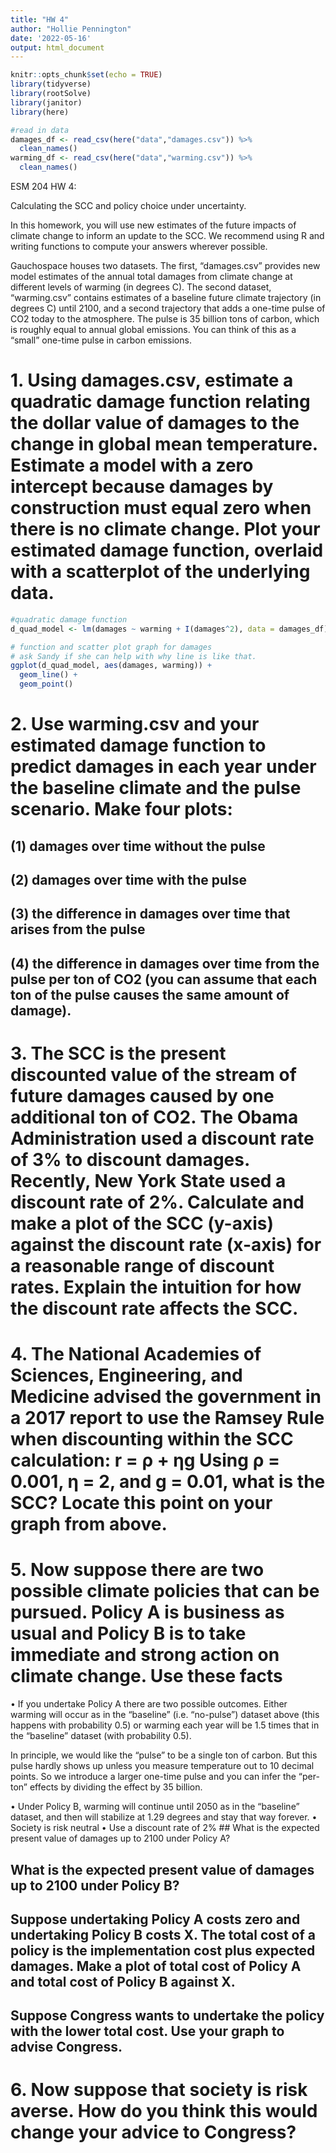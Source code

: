 ```yaml
---
title: "HW 4"
author: "Hollie Pennington"
date: '2022-05-16'
output: html_document
---
```


```r
knitr::opts_chunk$set(echo = TRUE)
library(tidyverse)
library(rootSolve)
library(janitor)
library(here)
```

```r
#read in data 
damages_df <- read_csv(here("data","damages.csv")) %>% 
  clean_names()
warming_df <- read_csv(here("data","warming.csv")) %>% 
  clean_names()
```

ESM 204 HW 4:

Calculating the SCC and policy choice under uncertainty.

In this homework, you will use new estimates of the future impacts of climate change to inform an update to the SCC. We recommend using R and writing functions to compute your answers wherever possible.

Gauchospace houses two datasets. The first, “damages.csv” provides new model estimates of the annual total damages from climate change at different levels of warming (in degrees C). 
The second dataset, “warming.csv” contains estimates of a baseline future climate trajectory (in degrees C) until 2100, and a second trajectory that adds a one-time pulse of CO2 today to the atmosphere. The pulse is 35 billion tons of carbon, which is roughly equal to annual global emissions. You can think of this as a “small” one-time pulse in carbon emissions.

# 1. Using damages.csv, estimate a quadratic damage function relating the dollar value of damages to the change in global mean temperature. Estimate a model with a zero intercept because damages by construction must equal zero when there is no climate change. Plot your estimated damage function, overlaid with a scatterplot of the underlying data.

```r
#quadratic damage function 
d_quad_model <- lm(damages ~ warming + I(damages^2), data = damages_df)
```

```r
# function and scatter plot graph for damages 
# ask Sandy if she can help with why line is like that. 
ggplot(d_quad_model, aes(damages, warming)) + 
  geom_line() +
  geom_point()
```



# 2. Use warming.csv and your estimated damage function to predict damages in each year under the baseline climate and the pulse scenario. Make four plots: 

## (1) damages over time without the pulse

## (2) damages over time with the pulse

## (3) the difference in damages over time that arises from the pulse

## (4) the difference in damages over time from the pulse per ton of CO2 (you can assume that each ton of the pulse causes the same amount of damage).

# 3. The SCC is the present discounted value of the stream of future damages caused by one additional ton of CO2. The Obama Administration used a discount rate of 3% to discount damages. Recently, New York State used a discount rate of 2%. Calculate and make a plot of the SCC (y-axis) against the discount rate (x-axis) for a reasonable range of discount rates. Explain the intuition for how the discount rate affects the SCC.

# 4. The National Academies of Sciences, Engineering, and Medicine advised the government in a 2017 report to use the Ramsey Rule when discounting within the SCC calculation: r = ρ + ηg Using ρ = 0.001, η = 2, and g = 0.01, what is the SCC? Locate this point on your graph from above.

# 5. Now suppose there are two possible climate policies that can be pursued. Policy A is business as usual and Policy B is to take immediate and strong action on climate change. Use these facts

• If you undertake Policy A there are two possible outcomes. Either warming will occur as in the “baseline” (i.e. “no-pulse”) dataset above (this happens with probability 0.5) or warming each year will be 1.5 times that in the “baseline” dataset (with probability 0.5).

In principle, we would like the “pulse” to be a single ton of carbon. But this pulse hardly shows up unless you measure temperature out to 10 decimal points. So we introduce a larger one-time pulse and you can infer the “per-ton” effects by dividing the effect by 35 billion.

• Under Policy B, warming will continue until 2050 as in the “baseline” dataset, and then will stabilize at 1.29 degrees and stay that way forever.
• Society is risk neutral
• Use a discount rate of 2%
## What is the expected present value of damages up to 2100 under Policy A? 

## What is the expected present value of damages up to 2100 under Policy B? 

## Suppose undertaking Policy A costs zero and undertaking Policy B costs X. The total cost of a policy is the implementation cost plus expected damages. Make a plot of total cost of Policy A and total cost of Policy B against X. 

## Suppose Congress wants to undertake the policy with the lower total cost. Use your graph to advise Congress.

# 6. Now suppose that society is risk averse. How do you think this would change your advice to Congress?
